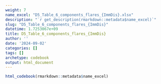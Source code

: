 ```yaml
---
weight: 7
name_excel: "D5_Table_6_components_flares_{ImmDis}.xlsx"
description: "`r get_description(rmarkdown::metadata$name_excel)`"
slug: "D5_Table_6_components_flares_{ImmDis}"
datetime: 1.7253067e+09
title: D5_Table_6_components_flares_{ImmDis}
author: ''
date: '2024-09-02'
categories: []
tags: []
archetype: codebook
output: html_document
---
```


```r
html_codebook(rmarkdown::metadata$name_excel)
```
